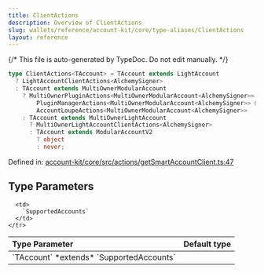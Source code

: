 ```yaml
---
title: ClientActions
description: Overview of ClientActions
slug: wallets/reference/account-kit/core/type-aliases/ClientActions
layout: reference
---
```


{/* This file is auto-generated by TypeDoc. Do not edit manually. */}

```ts
type ClientActions<TAccount> = TAccount extends LightAccount
  ? LightAccountClientActions<AlchemySigner>
  : TAccount extends MultiOwnerModularAccount
    ? MultiOwnerPluginActions<MultiOwnerModularAccount<AlchemySigner>> &
        PluginManagerActions<MultiOwnerModularAccount<AlchemySigner>> &
        AccountLoupeActions<MultiOwnerModularAccount<AlchemySigner>>
    : TAccount extends MultiOwnerLightAccount
      ? MultiOwnerLightAccountClientActions<AlchemySigner>
      : TAccount extends ModularAccountV2
        ? object
        : never;
```

Defined in: [account-kit/core/src/actions/getSmartAccountClient.ts:47](https://github.com/alchemyplatform/aa-sdk/blob/c1a84188d03473acac2fdb49fb7cd7fdba73169b/account-kit/core/src/actions/getSmartAccountClient.ts#L47)

## Type Parameters

<table>
  <thead>
    <tr>
      <th align="left">Type Parameter</th>
      <th align="left">Default type</th>
    </tr>
  </thead>

  <tbody>
    <tr>
      <td>
        `TAccount` *extends* `SupportedAccounts`
      </td>

      <td>
        `SupportedAccounts`
      </td>
    </tr>

  </tbody>
</table>
